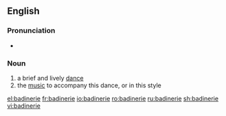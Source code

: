==English==

===Pronunciation===
* {{IPA|/ˈbæd.ɪn.ɹi/}}

===Noun===
{{en-noun}}
# a brief and lively [[dance]]
# the [[music]] to accompany this dance, or in this style

[[el:badinerie]]
[[fr:badinerie]]
[[io:badinerie]]
[[ro:badinerie]]
[[ru:badinerie]]
[[sh:badinerie]]
[[vi:badinerie]]